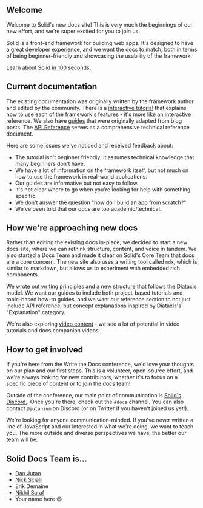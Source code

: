 ## Welcome

Welcome to Solid's new docs site! This is very much the beginnings of our new effort, and we're super excited for you to join us.

Solid is a front-end framework for building web apps. It's designed to have a great developer experience, and we want the docs to match, both in terms of being beginner-friendly and showcasing the usability of the framework.

[Learn about Solid in 100 seconds](https://www.youtube.com/watch?v=hw3Bx5vxKl0).

## Current documentation

The existing documentation was originally written by the framework author and edited by the community. There is a [interactive tutorial](https://www.solidjs.com/tutorial/introduction_basics) that explains how to use each of the framework's features - it's more like an interactive reference. We also have [guides](https://www.solidjs.com/guides/getting-started) that were originally adapted from blog posts. The [API Reference](https://www.solidjs.com/docs/latest/api) serves as a comprehensive technical reference document.

Here are some issues we've noticed and received feedback about:

- The tutorial isn't beginner friendly; it assumes technical knowledge that many beginners don't have.
- We have a lot of information on the framework itself, but not much on how to use the framework in real-world applications.
- Our guides are informative but not easy to follow.
- It's not clear where to go when you're looking for help with something specific.
- We don't answer the question "how do I build an app from scratch?"
- We've been told that our docs are too academic/technical.

## How we're approaching new docs

Rather than editing the existing docs in-place, we decided to start a new docs site, where we can rethink structure, content, and voice in tandem. We also started a Docs Team and made it clear on Solid's Core Team that docs are a core concern. The new site also uses a writing tool called `mdx`, which is similar to markdown, but allows us to experiment with embedded rich components.

We wrote out [writing principles and a new structure](https://docs.google.com/document/d/1Z25C3LhJF4KGbf1YvnmQo7dOzF5KjEVQtoE0ucy3BJs/edit?usp=sharing) that follows the Diataxis model. We want our guides to include both project-based tutorials and topic-based how-to guides, and we want our reference section to not just include API reference, but concept explanations inspired by Diataxis's "Explanation" category.

We're also exploring [video content](https://www.youtube.com/watch?v=J70HXl1KhWE) - we see a lot of potential in video tutorials and docs companion videos.

## How to get involved

If you're here from the Write the Docs conference, we'd love your thoughts on our plan and our first steps.
This is a volunteer, open-source effort, and we're always looking for new contributors, whether it's to focus on a specific piece of content or to join the docs team!

Outside of the conference, our main point of communication is [Solid's Discord.](https://discord.com/invite/solidjs). Once you're there, check out the `#docs` channel. You can also contact `@jutanium` on Discord (or on Twitter if you haven't joined us yet!).

We're looking for anyone communication-minded. If you've never written a line of JavaScript and our interested in what we're doing, we want to teach you. The more outside and diverse perspectives we have, the better our team will be.

## Solid Docs Team is...

- [Dan Jutan](https://twitter.com/jutanium)
- [Nick Scialli](https://twitter.com/nas5w)
- Erik Demaine
- [Nikhil Saraf](https://twitter.com/nkSaraf98)
- Your name here 😊
